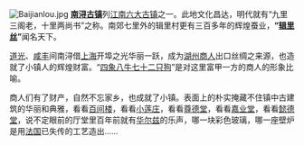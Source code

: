 [[File:Baijianlou.jpg|right]]
'''[[南浔区|南浔古镇]]'''列[[江南六大古镇|江南六大古镇]]之一。此地文化昌达，明代就有“九里三阁老，十里两尚书”之称。南郊七里外的辑里村更有三百多年的辉煌蚕业，'''“[[辑里丝|辑里丝]]”'''闻名天下。

[[道光|道光]]、[[咸丰|咸丰]]间南浔借[[上海|上海]]开埠之光华丽一跃，成为[[浙商|湖州商人]]出口丝绸之来源，也造就了小镇人的辉煌财富。“[[张颂贤|四象八牛七十二只狗]]”是对这里富甲一方的商人的形象比喻。

商人们有了财产，自然不忘家乡，也成就了小镇。表面上的朴实掩藏不住镇中古建筑的华丽和典雅，看看[[百间楼|百间楼]]，看看[[小莲庄|小莲庄]]，看看[[尊德堂|尊德堂]]，看看[[嘉业堂|嘉业堂]]，看看[[懿德堂|懿德堂]]，说不定眼前的厅堂里百年前就有[[华尔兹|华尔兹]]的乐声，哪一块彩色玻璃，哪一座壁炉是用[[法国|法国]]已失传的工艺造出……